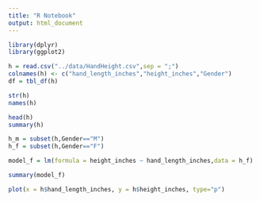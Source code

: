 ```yaml
---
title: "R Notebook"
output: html_document
---
```


```r
library(dplyr)
library(ggplot2)
```

```r
h = read.csv("../data/HandHeight.csv",sep = ";")
colnames(h) <- c("hand_length_inches","height_inches","Gender")
df = tbl_df(h)
```

```r
str(h)
names(h)
```

```r
head(h)
summary(h)
```

```r
h_m = subset(h,Gender=="M")
h_f = subset(h,Gender=="F")
```

```r
model_f = lm(formula = height_inches ~ hand_length_inches,data = h_f)
```

```r
summary(model_f)
```

```r
plot(x = h$hand_length_inches, y = h$height_inches, type="p")
```

